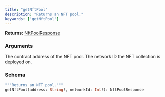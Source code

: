 ```yaml
---
title: "getNftPool"
description: "Returns an NFT pool."
keywords: ['getNftPool']
---
```


**Returns:** [NftPoolResponse](/api-reference/types/nftpoolresponse)

### Arguments

<ResponseField name="address" type="String!" required>
  The contract address of the NFT pool.
</ResponseField>

<ResponseField name="networkId" type="Int!" required>
  The network ID the NFT collection is deployed on.
</ResponseField>

### Schema


```graphql 
"""Returns an NFT pool."""
getNftPool(address: String!, networkId: Int!): NftPoolResponse
```
